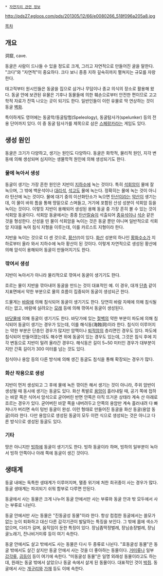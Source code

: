  * [[자연지리 관련 정보]]

http://pds27.egloos.com/pds/201305/12/66/e0080266_518f096a205a8.jpg

[[목차]]
== 개요 ==
洞窟, cave.

동굴은 사람이 드나들 수 있을 정도로 크게, 그리고 자연적으로 만들어진 굴을 말한다. "크다"와 "자연적"이 중요하다. 크다 보니 종종 지하 깊숙히까지 펼쳐지는 규모를 자랑한다.

태고적부터 원시인들은 동굴을 집으로 삼거나 무덤이나 종교 의식의 장소로 활용해 왔다. 동굴 안에 보관된 유물은 기후나 동물들에 의한 훼손으로부터 안전한 편이므로 고고학적 자료가 잔뜩 나오는 곳이 되기도 한다. 일반인들이 이런 유물로 딱 연상하는 것이 동굴 [[벽화]].

특이하게도 영어에는 동굴학/동굴탐험(Speleology), 동굴탐사가(spelunker) 등의 전용 단어까지 있다. 이 중 동굴 탐사가를 제목으로 삼은 [[스페랑카]]라는 게임도 있다.

== 생성 원인 ==
동굴은 크기가 다양하고, 생기는 원인도 다양하다. 동굴은 화학적, 물리적 원인, 지각 변동에 의해 생성되며 심지어는 생물학적 원인에 의해 생성되기도 한다. 

=== 물에 녹아서 생성 ===

동굴이 생기는 가장 흔한 원인은 지반이 [[지하수]]에 녹는 것이다. 특히 [[석회암]]이 물에 잘 녹으며, 그 밖에 백운석이나 [[대리석]], [[석고]]도 물에 녹는다. 정확히는 물에 녹는 것이 아니라 탄산에 녹는 것이다. 물에 대기 중의 이산화탄소가 녹으면 [[탄산]]이라는 [[약산]]이 생기는데, 이 물이 바위 틈을 통해 땅밑으로 스며들고, 거기에 포함된 산성 성분이 석회암 등을 녹이는 것이다. 이렇듯 지반이 용해되어 생성된 용해 동굴 중 가장 흔히 볼 수 있는 것이 석회암 동굴이다. 석회암 동굴에서는 종종 [[탄산칼슘]]이 석출되어 [[종유석]]이나 [[석순]] 같은 것을 형성한다. 산성을 띤 물이 석회암을 녹이는 것은 동굴 뿐만 아니며 일반적으로 석회암 지대를 녹여 침식 지형을 이루는데, 이를 카르스트 지형이라 한다.

지반을 녹이는 것으로 더 센 것으로, [[황산]](!)이 있다. [[화산]] 성분의 하나인 [[황화수소]]가 지하로부터 올라 와서 지하수에 녹아 황산이 된 것이다. 이렇게 자연적으로 생성된 황산에 의해 암석이 용해되어 동굴이 만들어지기도 한다.

=== 깎여서 생성 ===

지반이 녹아서가 아니라 물리적으로 깎여서 동굴이 생기기도 한다. 

흐르는 물이 지반을 깎아내어 동굴을 만드는 것이 대표적인 예. 이 경우, 대개 [[단층]] 같이 지표면에서 약한 부분으로 물의 흐름이 집중되어 동굴이 생성되곤 한다. 

드물게는 [[바람]]에 의해 침식되어 동굴이 생기기도 한다. 당연히 바람 자체에 의해 침식될 리는 없고, 바람에 실려오는 [[모래]] 등에 의해 깎여서 동굴이 생성된다. 

[[바닷물]]에 의해 동굴이 생기기도 한다. 바닷가에 있는 [[절벽]]의 약한 부분이 파도에 의해 침식되어 동굴이 생기는 경우가 있는데, 이를 해식동(海蝕洞)이라 한다. 침식이 이루어지는 약한 부분은 단층인 경우가 많지만 암맥이나 [[퇴적암]]의 층리면인 경우도 있다. 파도에 침식되어 만들어졌는데도 해수면 위에 동굴이 있는 경우도 있는데, 그것은 침식 후에 지각 변동으로 지반이 밀려 올라간 경우다. 해식동은 길이 5~50 미터인 경우가 대부분이지만 간혹 길이가 300 미터를 넘는 것도 있다.

침식이나 용암 등의 다른 방식에 의해 생긴 동굴도 침식을 통해 확장되는 경우가 많다.

=== 화산 작용으로 생성 ===

지반이 먼저 생성되고 그 후에 물에 녹든 깎이든 해서 생기는 것이 아니라, 주위 암반이 생성될 때 동시에 생기는 동굴도 있다. 화산 폭발로 [[용암]]이 흘러내릴 때, 공기 쪽에 접하는 바깥 쪽은 식어서 암석으로 굳어버린 반면 안쪽은 아직 뜨거운 상태라 계속 산 아래로 흐르는 경우가 있다. 굳어버린 바깥 쪽을 내버려두고 안쪽의 용암만 계속 흘러내려 다 빠져나가 버리면 속이 텅빈 동굴이 완성. 이런 형태로 만들어진 동굴을 화산 동굴(용암 동굴)이라 한다. 다만 용암으로 생성된 동굴이 모두 이런 식으로 생성되는 것은 아니고 다른 방식으로 생성된 동굴도 있다.

=== 기타 ===

땅은 아니지만 [[빙하]]에 동굴이 생기기도 한다. 빙하 동굴이라 하며, 빙하의 일부분이 녹아서 빙하 안쪽이나 아래 쪽에 동굴이 생긴 것이다.

== 생태계 ==
동굴 내에는 독특한 생태계가 이루어지며, 멸종 위기에 처한 희귀종이 사는 경우가 많다. 동굴 생태계는 파괴되기 쉬워 함부로 다루면 안된다. 

동굴에서 사는 동물은 크게 나누어 동굴 안에서만 사는 부류와 동굴 안과 밖 모두에서 사는 부류로 나뉜다.

동굴 안에서만 사는 동물은 "진동굴성 동물"이라 한다. 항상 컴컴한 동굴에서는 쓸모가 없는 눈이 퇴화하고 대신 다른 감각기관이 발달하는 특징을 보인다. 그 밖에 몸에 색소가 없으며, 다리가 길며, 움직임이 둔한 특징이 있다. 장님좀딱정벌레, 장님송장벌레, 장님굴노래기, 잔나비거미류 등이 여기 속한다.

동굴 안에서도 살고 밖에서도 사는 동물은 다시 두 종류로 나뉜다. "호동굴성 동물"은 동굴 밖에서도 살긴 살지만 동굴 안에서 사는 것을 더 좋아하는 동물이다. [[거미]]류나 일부 [[갑각류]], [[곱등이]] 등이 여기에 속한다. "미동굴성 동물"은 일명 외래성 동물이라고도 하는데, 원래는 동굴 밖에서 살았으나 동굴 속에서 살게 된 동물이다. 대표적인 것이 [[박쥐]]. 동굴에서 사는 [[개구리]]와 [[가재]] 등도 이에 속한다.
